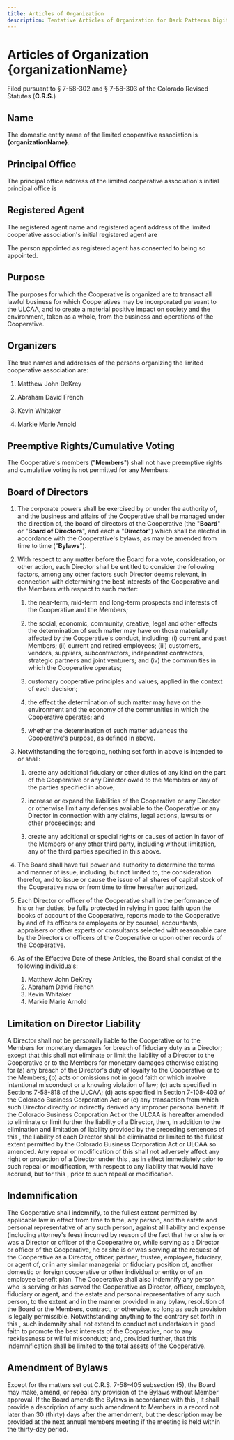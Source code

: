 ```yaml
---
title: Articles of Organization
description: Tentative Articles of Organization for Dark Patterns Digital, LCA, for filing in Colorado
---
```




# Articles of Organization<br/>{organizationName}
Filed pursuant to § 7-58-302 and § 7-58-303 of the Colorado Revised Statutes
(**C.R.S.**)

## Name

The domestic entity name of the limited cooperative association is
**{organizationName}**.

## Principal Office

The principal office address of the limited cooperative association's initial
principal office is

> <Address data={['TODO', '(If a P.O. Box, then include mailing address)']} />

## Registered Agent

The registered agent name and registered agent address of the limited
cooperative association's initial registered agent are

> <Address data={['TODO', '(If a P.O. Box, then include mailing address)']} />

The person appointed as registered agent has consented to being so appointed.

## Purpose

The purposes for which the Cooperative is organized are to transact all lawful
business for which Cooperatives may be incorporated pursuant to the ULCAA, and
to create a material positive impact on society and the environment, taken as a
whole, from the business and operations of the Cooperative.

## Organizers

The true names and addresses of the persons organizing the limited cooperative
association are:

1. Matthew John DeKrey
    > <Address data={['TODO']} />

2. Abraham David French
    > <Address data={['TODO']} />

3. Kevin Whitaker
    > <Address data={['TODO']} />

4. Markie Marie Arnold
    > <Address data={['TODO']} />

## Preemptive Rights/Cumulative Voting

The Cooperative's members ("**Members**") shall not have preemptive rights and
cumulative voting is not permitted for any Members.

## Board of Directors

1. The corporate powers shall be exercised by or under the authority of, and the
business and affairs of the Cooperative shall be managed under the direction of,
the board of directors of the Cooperative (the "**Board**" or "**Board of
Directors**", and each a "**Director**")  which shall be elected in accordance
with the Cooperative's bylaws, as may be amended from time to time
("**Bylaws**").

2. With respect to any matter before the Board for a vote, consideration, or
   other action, each Director shall be entitled to consider the following
   factors, among any other factors such Director deems relevant, in connection
   with determining the best interests of the Cooperative and the Members with
   respect to such matter:

    <section data-lower-alpha>

    1. the near-term, mid-term and long-term prospects and interests of the
       Cooperative and the Members;

    2. the social, economic, community, creative, legal and other effects the
       determination of such matter may have on those materially affected by the
       Cooperative's conduct, including: (i) current and past Members; (ii) current
       and retired employees; (iii) customers, vendors, suppliers, subcontractors,
       independent contractors, strategic partners and joint venturers; and (iv)
       the communities in which the Cooperative operates;

    3. customary cooperative principles and values, applied in the context of
       each decision;

    4. the effect the determination of such matter may have on the environment
       and the economy of the communities in which the Cooperative operates; and

    5. whether the determination of such matter advances the Cooperative's
       purpose, as defined in <Purpose /> above.

    </section>

3. Notwithstanding the foregoing, nothing set forth in <BoardConsiderations /> above is
   intended to or shall:

    <section data-lower-alpha>

    1. create any additional fiduciary or other duties of any kind on the part
       of the Cooperative or any Director owed to the Members or any of the parties
       specified in <BoardConsiderations /> above;

    2. increase or expand the liabilities of the Cooperative or any Director or
       otherwise limit any defenses available to the Cooperative or any Director in
       connection with any claims, legal actions, lawsuits or other proceedings;
       and

    3. create any additional or special rights or causes of action in favor of
       the Members or any other third party, including without limitation, any of
       the third parties specified in this <BoardConsiderations /> above.

    </section>

4. The Board shall have full power and authority to determine the terms and
   manner of issue, including, but not limited to, the consideration therefor,
   and to issue or cause the issue of all shares of capital stock of the
   Cooperative now or from time to time hereafter authorized.

5. Each Director or officer of the Cooperative shall in the performance of his
   or her duties, be fully protected in relying in good faith upon the books of
   account of the Cooperative, reports made to the Cooperative by and of its
   officers or employees or by counsel, accountants, appraisers or other experts
   or consultants selected with reasonable care by the Directors or officers of
   the Cooperative or upon other records of the Cooperative.

6. As of the Effective Date of these Articles, the Board shall consist of the
   following individuals:

    <section data-lower-alpha>

    1. Matthew John DeKrey
    2. Abraham David French
    3. Kevin Whitaker
    4. Markie Marie Arnold

    </section>


## Limitation on Director Liability

A Director shall not be personally liable to the Cooperative or to the Members
for monetary damages for breach of fiduciary duty as a Director; except that
this <LimitedLiability /> shall not eliminate or limit the liability of a
Director to the Cooperative or to the Members for monetary damages otherwise
existing for (a) any breach of the Director's duty of loyalty to the Cooperative
or to the Members; (b) acts or omissions not in good faith or which involve
intentional misconduct or a knowing violation of law; (c) acts specified in
Sections 7-58-818 of the ULCAA; (d) acts specified in Section 7-108-403 of the
Colorado Business Corporation Act; or (e) any transaction from which such
Director directly or indirectly derived any improper personal benefit. If the
Colorado Business Corporation Act or the ULCAA is hereafter amended to eliminate
or limit further the liability of a Director, then, in addition to the
elimination and limitation of liability provided by the preceding sentences of
this <LimitedLiability />, the liability of each Director shall be eliminated or
limited to the fullest extent permitted by the Colorado Business Corporation Act
or ULCAA so amended. Any repeal or modification of this <LimitedLiability />
shall not adversely affect any right or protection of a Director under this
<LimitedLiability />, as in effect immediately prior to such repeal or
modification, with respect to any liability that would have accrued, but for
this <LimitedLiability />, prior to such repeal or modification.

## Indemnification

The Cooperative shall indemnify, to the fullest extent permitted by applicable
law in effect from time to time, any person, and the estate and personal
representative of any such person, against all liability and expense (including
attorney's fees) incurred by reason of the fact that he or she is or was a
Director or officer of the Cooperative or, while serving as a Director or
officer of the Cooperative, he or she is or was serving at the request of the
Cooperative as a Director, officer, partner, trustee, employee, fiduciary, or
agent of, or in any similar managerial or fiduciary position of, another
domestic or foreign cooperative or other individual or entity or of an employee
benefit plan. The Cooperative shall also indemnify any person who is serving or
has served the Cooperative as Director, officer, employee, fiduciary or agent,
and the estate and personal representative of any such person, to the extent and
in the manner provided in any bylaw, resolution of the Board or the Members,
contract, or otherwise, so long as such provision is legally permissible.
Notwithstanding anything to the contrary set forth in this <Indemnification />,
such indemnity shall not extend to conduct not undertaken in good faith to
promote the best interests of the Cooperative, nor to any recklessness or
willful misconduct; and, provided further, that this indemnification shall be
limited to the total assets of the Cooperative.

## Amendment of Bylaws

Except for the matters set out C.R.S. 7-58-405 subsection (5), the Board may
make, amend, or repeal any provision of the Bylaws without Member approval. If
the Board amends the Bylaws in accordance with this <BylawsAmendment />, it
shall provide a description of any such amendment to Members in a record not
later than 30 (thirty) days after the amendment, but the description may be
provided at the next annual members meeting if the meeting is held within the
thirty-day period.
